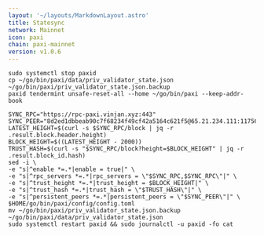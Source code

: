 ```yaml
---
layout: '~/layouts/MarkdownLayout.astro'
title: Statesync
network: Mainnet
icon: paxi
chain: paxi-mainnet
version: v1.0.6
---
```


```
sudo systemctl stop paxid 
cp ~/go/bin/paxi/data/priv_validator_state.json ~/go/bin/paxi/priv_validator_state.json.backup
paxid tendermint unsafe-reset-all --home ~/go/bin/paxi --keep-addr-book
```
```
SYNC_RPC="https://rpc-paxi.vinjan.xyz:443"
SYNC_PEER="8d2ed1dbbeab90c7f68234f49cf42a5164c621f5@65.21.234.111:11756"
LATEST_HEIGHT=$(curl -s $SYNC_RPC/block | jq -r .result.block.header.height)
BLOCK_HEIGHT=$((LATEST_HEIGHT - 2000))
TRUST_HASH=$(curl -s "$SYNC_RPC/block?height=$BLOCK_HEIGHT" | jq -r .result.block_id.hash)
sed -i \
-e "s|^enable *=.*|enable = true|" \
-e "s|^rpc_servers *=.*|rpc_servers = \"$SYNC_RPC,$SYNC_RPC\"|" \
-e "s|^trust_height *=.*|trust_height = $BLOCK_HEIGHT|" \
-e "s|^trust_hash *=.*|trust_hash = \"$TRUST_HASH\"|" \
-e "s|^persistent_peers *=.*|persistent_peers = \"$SYNC_PEER\"|" \
$HOME/go/bin/paxi/config/config.toml
mv ~/go/bin/paxi/priv_validator_state.json.backup ~/go/bin/paxi/data/priv_validator_state.json
sudo systemctl restart paxid && sudo journalctl -u paxid -fo cat
```
